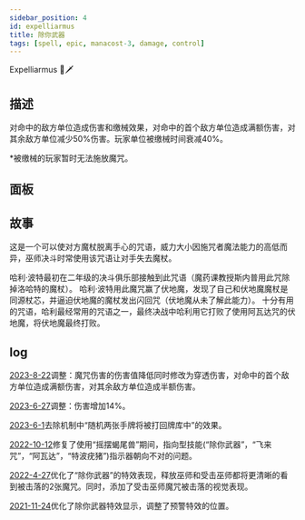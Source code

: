 ```yaml
---
sidebar_position: 4
id: expelliarmus
title: 除你武器
tags: [spell, epic, manacost-3, damage, control]
---
```


Expelliarmus 🚫🗡

<!--truncate-->



<CardBasics cardKey={id}/>


## 描述

对命中的敌方单位造成伤害和缴械效果，对命中的首个敌方单位造成满额伤害，对其余敌方单位减少50%伤害。玩家单位被缴械时间衰减40%。

*被缴械的玩家暂时无法施放魔咒。

## 面板


<LevelComponent/>


<CardDynamicTable cardKey={id}/>


<CardComplexTable cardKey={id}/>


## 故事

这是一个可以使对方魔杖脱离手心的咒语，威力大小因施咒者魔法能力的高低而异，巫师决斗时常使用该咒语让对手失去魔杖。

哈利·波特最初在二年级的决斗俱乐部接触到此咒语（魔药课教授斯内普用此咒除掉洛哈特的魔杖）。 哈利·波特用此魔咒赢了伏地魔，发现了自己和伏地魔魔杖是同源杖芯，并逼迫伏地魔的魔杖发出闪回咒（伏地魔从未了解此能力）。 十分有用的咒语，哈利最经常用的咒语之一，最终决战中哈利用它打败了使用阿瓦达咒的伏地魔，将伏地魔最终打败。


## log

[2023-8-22](/blog/230822-update-annc#adjustment)调整：魔咒伤害的伤害值降低同时修改为穿透伤害，对命中的首个敌方单位造成满额伤害，对其余敌方单位造成半额伤害。

[2023-6-27](/blog/230627-update-annc#adjustment)调整：伤害增加14%。

[2023-6-1](/blog/230601-update-annc#adjustment)去除机制中“随机两张手牌将被打回牌库中”的效果。

[2022-10-12](/blog/221012-update-annc#fix)修复了使用“摇摆蝎尾兽”期间，指向型技能(“除你武器”，“飞来咒”，“阿瓦达”，“特波疣猪”)指示器朝向不对的问题。

[2022-4-27](/blog/220427-update-annc#optimization)优化了“除你武器”的特效表现，释放巫师和受击巫师都将更清晰的看到被击落的2张魔咒。同时，添加了受击巫师魔咒被击落的视觉表现。

[2021-11-24](/blog/211124-update-annc#optimization)优化了除你武器特效显示，调整了预警特效的位置。

